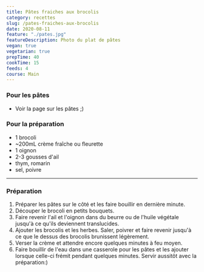 ```yaml
---
title: Pâtes fraiches aux brocolis
category: recettes
slug: /pates-fraiches-aux-brocolis
date: 2020-08-11
feature: "./pates.jpg"
featureDescription: Photo du plat de pâtes
vegan: true
vegetarian: true
prepTime: 40
cookTime: 15
feeds: 4
course: Main
---
```


<Ingredients>

### Pour les pâtes

- Voir la page sur les pâtes ;)

### Pour la préparation

- 1 brocoli
- ~200mL crème fraîche ou fleurette
- 1 oignon
- 2-3 gousses d'ail
- thym, romarin
- sel, poivre

</Ingredients>

---

### Préparation

1. Préparer les pâtes sur le côté et les faire bouillir en dernière minute.
2. Découper le brocoli en petits bouquets.
3. Faire revenir l'ail et l'oignon dans du beurre ou de l'huile végétale jusqu'à ce qu'ils deviennent translucides.
4. Ajouter les brocolis et les herbes. Saler, poivrer et faire revenir jusqu'à ce que le dessus des brocolis brunissent légèrement.
5. Verser la crème et attendre encore quelques minutes à feu moyen.
6. Faire bouillir de l'eau dans une casserole pour les pâtes et les ajouter
lorsque celle-ci frémit pendant quelques minutes. Servir aussitôt avec
la préparation:)
